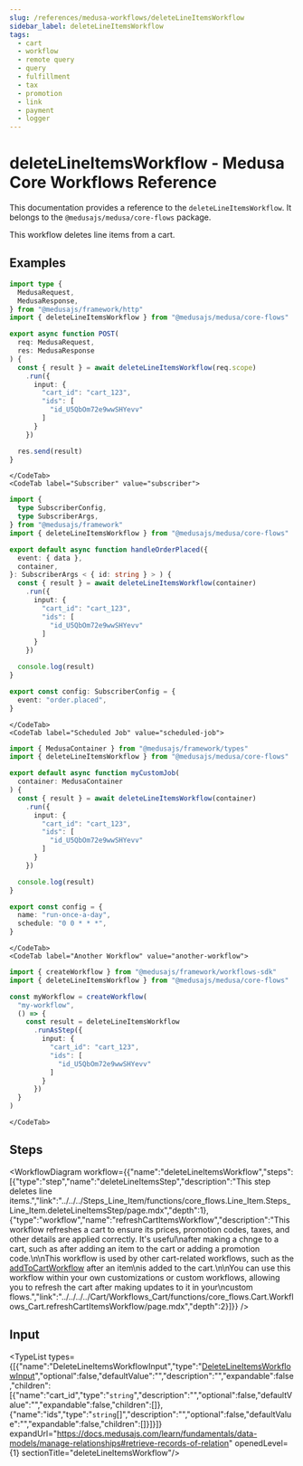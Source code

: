 ```yaml
---
slug: /references/medusa-workflows/deleteLineItemsWorkflow
sidebar_label: deleteLineItemsWorkflow
tags:
  - cart
  - workflow
  - remote query
  - query
  - fulfillment
  - tax
  - promotion
  - link
  - payment
  - logger
---
```



# deleteLineItemsWorkflow - Medusa Core Workflows Reference

This documentation provides a reference to the `deleteLineItemsWorkflow`. It belongs to the `@medusajs/medusa/core-flows` package.

This workflow deletes line items from a cart.

<SourceCodeLink link="https://github.com/medusajs/medusa/blob/911eefadbd8280509f7bf89c1fa2e1b083c1d219/packages/core/core-flows/src/line-item/workflows/delete-line-items.ts#L11" />

## Examples

<CodeTabs group="workflow-exection">
    <CodeTab label="API Route" value="api-route">
    
```ts title="src/api/workflow/route.ts"
import type {
  MedusaRequest,
  MedusaResponse,
} from "@medusajs/framework/http"
import { deleteLineItemsWorkflow } from "@medusajs/medusa/core-flows"

export async function POST(
  req: MedusaRequest,
  res: MedusaResponse
) {
  const { result } = await deleteLineItemsWorkflow(req.scope)
    .run({
      input: {
        "cart_id": "cart_123",
        "ids": [
          "id_U5QbOm72e9wwSHYevv"
        ]
      }
    })

  res.send(result)
}
```

    </CodeTab>
    <CodeTab label="Subscriber" value="subscriber">
    
```ts title="src/subscribers/order-placed.ts"
import {
  type SubscriberConfig,
  type SubscriberArgs,
} from "@medusajs/framework"
import { deleteLineItemsWorkflow } from "@medusajs/medusa/core-flows"

export default async function handleOrderPlaced({
  event: { data },
  container,
}: SubscriberArgs < { id: string } > ) {
  const { result } = await deleteLineItemsWorkflow(container)
    .run({
      input: {
        "cart_id": "cart_123",
        "ids": [
          "id_U5QbOm72e9wwSHYevv"
        ]
      }
    })

  console.log(result)
}

export const config: SubscriberConfig = {
  event: "order.placed",
}
```

    </CodeTab>
    <CodeTab label="Scheduled Job" value="scheduled-job">
    
```ts title="src/jobs/message-daily.ts"
import { MedusaContainer } from "@medusajs/framework/types"
import { deleteLineItemsWorkflow } from "@medusajs/medusa/core-flows"

export default async function myCustomJob(
  container: MedusaContainer
) {
  const { result } = await deleteLineItemsWorkflow(container)
    .run({
      input: {
        "cart_id": "cart_123",
        "ids": [
          "id_U5QbOm72e9wwSHYevv"
        ]
      }
    })

  console.log(result)
}

export const config = {
  name: "run-once-a-day",
  schedule: "0 0 * * *",
}
```

    </CodeTab>
    <CodeTab label="Another Workflow" value="another-workflow">
    
```ts title="src/workflows/my-workflow.ts"
import { createWorkflow } from "@medusajs/framework/workflows-sdk"
import { deleteLineItemsWorkflow } from "@medusajs/medusa/core-flows"

const myWorkflow = createWorkflow(
  "my-workflow",
  () => {
    const result = deleteLineItemsWorkflow
      .runAsStep({
        input: {
          "cart_id": "cart_123",
          "ids": [
            "id_U5QbOm72e9wwSHYevv"
          ]
        }
      })
  }
)
```

    </CodeTab>
  </CodeTabs>

## Steps

<WorkflowDiagram workflow={{"name":"deleteLineItemsWorkflow","steps":[{"type":"step","name":"deleteLineItemsStep","description":"This step deletes line items.","link":"../../../Steps_Line_Item/functions/core_flows.Line_Item.Steps_Line_Item.deleteLineItemsStep/page.mdx","depth":1},{"type":"workflow","name":"refreshCartItemsWorkflow","description":"This workflow refreshes a cart to ensure its prices, promotion codes, taxes, and other details are applied correctly. It's useful\nafter making a chnge to a cart, such as after adding an item to the cart or adding a promotion code.\n\nThis workflow is used by other cart-related workflows, such as the [addToCartWorkflow](../../../../Cart/Workflows_Cart/functions/core_flows.Cart.Workflows_Cart.addToCartWorkflow/page.mdx) after an item\nis added to the cart.\n\nYou can use this workflow within your own customizations or custom workflows, allowing you to refresh the cart after making updates to it in your\ncustom flows.","link":"../../../../Cart/Workflows_Cart/functions/core_flows.Cart.Workflows_Cart.refreshCartItemsWorkflow/page.mdx","depth":2}]}} />

## Input

<TypeList types={[{"name":"DeleteLineItemsWorkflowInput","type":"[DeleteLineItemsWorkflowInput](../../../../types/core_flows.DeleteLineItemsWorkflowInput/page.mdx)","optional":false,"defaultValue":"","description":"","expandable":false,"children":[{"name":"cart_id","type":"`string`","description":"","optional":false,"defaultValue":"","expandable":false,"children":[]},{"name":"ids","type":"`string`[]","description":"","optional":false,"defaultValue":"","expandable":false,"children":[]}]}]} expandUrl="https://docs.medusajs.com/learn/fundamentals/data-models/manage-relationships#retrieve-records-of-relation" openedLevel={1} sectionTitle="deleteLineItemsWorkflow"/>
